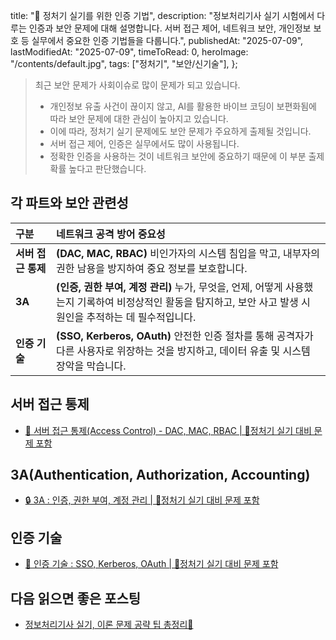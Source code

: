   title: "🔐 정처기 실기를 위한 인증 기법",
  description:
    "정보처리기사 실기 시험에서 다루는 인증과 보안 문제에 대해 설명합니다. 서버 접근 제어, 네트워크 보안, 개인정보 보호 등 실무에서 중요한 인증 기법들을 다룹니다.",
  publishedAt: "2025-07-09",
  lastModifiedAt: "2025-07-09",
  timeToRead: 0,
  heroImage: "/contents/default.jpg",
  tags: ["정처기", "보안/신기술"],
};

> 최근 보안 문제가 사회이슈로 많이 문제가 되고 있습니다.
>
> - 개인정보 유출 사건이 끊이지 않고, AI를 활용한 바이브 코딩이 보편화됨에 따라 보안 문제에 대한 관심이 높아지고 있습니다.
> - 이에 따라, 정처기 실기 문제에도 보안 문제가 주요하게 출제될 것입니다.
> - 서버 접근 제어, 인증은 실무에서도 많이 사용됩니다.
> - 정확한 인증을 사용하는 것이 네트워크 보안에 중요하기 때문에 이 부분 출제 확률 높다고 판단했습니다.

## 각 파트와 보안 관련성

| 구분               | 네트워크 공격 방어 중요성                                                                                                                                      |
| :----------------- | :------------------------------------------------------------------------------------------------------------------------------------------------------------- |
| **서버 접근 통제** | **(DAC, MAC, RBAC)** 비인가자의 시스템 침입을 막고, 내부자의 권한 남용을 방지하여 중요 정보를 보호합니다.                                                      |
| **3A**             | **(인증, 권한 부여, 계정 관리)** 누가, 무엇을, 언제, 어떻게 사용했는지 기록하여 비정상적인 활동을 탐지하고, 보안 사고 발생 시 원인을 추적하는 데 필수적입니다. |
| **인증 기술**      | **(SSO, Kerberos, OAuth)** 안전한 인증 절차를 통해 공격자가 다른 사용자로 위장하는 것을 방지하고, 데이터 유출 및 시스템 장악을 막습니다.                       |

## 서버 접근 통제

- [🔐 서버 접근 통제(Access Control) - DAC, MAC, RBAC | 🚀정처기 실기 대비 문제 포함](/ko/blog/server-access-control)

## 3A(Authentication, Authorization, Accounting)

- [🔒 3A : 인증, 권한 부여, 계정 관리 | 🚀정처기 실기 대비 문제 포함](/ko/blog/aaa-authentication-authorization-accounting)

## 인증 기술

- [🔐 인증 기술 : SSO, Kerberos, OAuth | 🚀정처기 실기 대비 문제 포함](/ko/blog/authentication-technologies)

## 다음 읽으면 좋은 포스팅

- [정보처리기사 실기, 이론 문제 공략 팁 총정리📝](/ko/blog/korean-information-processing-engineer-practical-exam-strategy)
